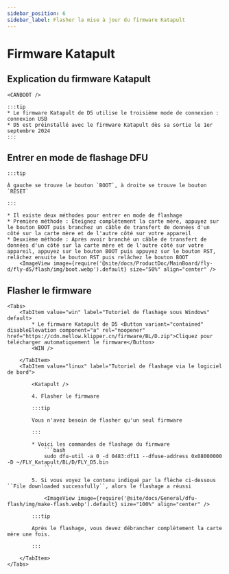 ```yaml
---
sidebar_position: 6
sidebar_label: Flasher la mise à jour du firmware Katapult
---
```



# Firmware Katapult

## Explication du firmware Katapult

    <CANBOOT />

    :::tip
    * Le firmware Katapult de D5 utilise le troisième mode de connexion : connexion USB
    * D5 est préinstallé avec le firmware Katapult dès sa sortie le 1er septembre 2024
    :::

## Entrer en mode de flashage DFU

    :::tip

    À gauche se trouve le bouton `BOOT`, à droite se trouve le bouton `RESET`

    :::

    * Il existe deux méthodes pour entrer en mode de flashage
    * Première méthode : Éteignez complètement la carte mère, appuyez sur le bouton BOOT puis branchez un câble de transfert de données d'un côté sur la carte mère et de l'autre côté sur votre appareil
    * Deuxième méthode : Après avoir branché un câble de transfert de données d'un côté sur la carte mère et de l'autre côté sur votre appareil, appuyez sur le bouton BOOT puis appuyez sur le bouton RST, relâchez ensuite le bouton RST puis relâchez le bouton BOOT
        <ImageView image={require('@site/docs/ProductDoc/MainBoard/fly-d/fly-d5/flash/img/boot.webp').default} size="50%" align="center" />

## Flasher le firmware
    <Tabs>
        <TabItem value="win" label="Tutoriel de flashage sous Windows" default>
            * Le firmware Katapult de D5 <Button variant="contained" disableElevation component="a" rel="noopener" href="https://cdn.mellow.klipper.cn/firmware/BL/D.zip">Cliquez pour télécharger automatiquement le firmware</Button>
            <WIN />

        </TabItem>
        <TabItem value="linux" label="Tutoriel de flashage via le logiciel de bord">
            
            <Katapult />

            4. Flasher le firmware

            :::tip

            Vous n'avez besoin de flasher qu'un seul firmware

            :::

            * Voici les commandes de flashage du firmware
                ```bash
                sudo dfu-util -a 0 -d 0483:df11 --dfuse-address 0x08000000 -D ~/FLY_Katapult/BL/D/FLY_D5.bin
                ```

            5. Si vous voyez le contenu indiqué par la flèche ci-dessous ``File downloaded successfully``, alors le flashage a réussi

                <ImageView image={require('@site/docs/General/dfu-flash/img/make-flash.webp').default} size="100%" align="center" />

            :::tip

            Après le flashage, vous devez débrancher complètement la carte mère une fois.

            :::

        </TabItem>
    </Tabs>
